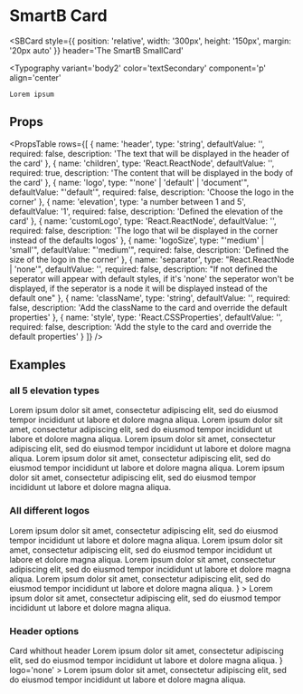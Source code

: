 
<Meta title='Overview|Components/SB/Card' />

# SmartB Card

<SBCard
  style={{
    position: 'relative',
    width: '300px',
    height: '150px',
    margin: '20px auto'
  }}
  header='The SmartB SmallCard'
>
  <Typography
    variant='body2'
    color='textSecondary'
    component='p'
    align='center'
  >
    Lorem ipsum
  </Typography>
</SBCard>

## Props

<PropsTable
  rows={[
    {
      name: 'header',
      type: 'string',
      defaultValue: '',
      required: false,
      description: 'The text that will be displayed in the header of the card'
    },
    {
      name: 'children',
      type: 'React.ReactNode',
      defaultValue: '',
      required: true,
      description: 'The content that will be displayed in the body of the card'
    },
    {
      name: 'logo',
      type: "'none' | 'default' | 'document'",
      defaultValue: "'default'",
      required: false,
      description: 'Choose the logo in the corner'
    },
    {
      name: 'elevation',
      type: 'a number between 1 and 5',
      defaultValue: '1',
      required: false,
      description: 'Defined the elevation of the card'
    },
    {
      name: 'customLogo',
      type: 'React.ReactNode',
      defaultValue: '',
      required: false,
      description:
        'The logo that wil be displayed in the corner instead of the defaults logos'
    },
    {
      name: 'logoSize',
      type: "'medium' | 'small'",
      defaultValue: "'medium'",
      required: false,
      description: 'Defined the size of the logo in the corner'
    },
    {
      name: 'separator',
      type: "React.ReactNode | 'none'",
      defaultValue: '',
      required: false,
      description:
        "If not defined the seperator will appear with default styles, if it's 'none' the seperator won't be displayed, if the seperator is a node it will be displayed instead of the default one"
    },
    {
      name: 'className',
      type: 'string',
      defaultValue: '',
      required: false,
      description:
        'Add the className to the card and override the default properties'
    },
    {
      name: 'style',
      type: 'React.CSSProperties',
      defaultValue: '',
      required: false,
      description:
        'Add the style to the card and override the default properties'
    }
  ]}
/>

## Examples

### all 5 elevation types

<Preview>
  <SBCard
    style={{ position: 'relative', width: '300px', margin: '20px' }}
    header='elevation 1'
  >
    <Typography
      variant='body2'
      color='textSecondary'
      component='p'
      align='center'
      elevation={1}
    >
      Lorem ipsum dolor sit amet, consectetur adipiscing elit, sed do eiusmod
      tempor incididunt ut labore et dolore magna aliqua.
    </Typography>
  </SBCard>
  <SBCard
    style={{ position: 'relative', width: '300px', margin: '20px' }}
    header='elevation 2'
    elevation={2}
  >
    <Typography
      variant='body2'
      color='textSecondary'
      component='p'
      align='center'
    >
      Lorem ipsum dolor sit amet, consectetur adipiscing elit, sed do eiusmod
      tempor incididunt ut labore et dolore magna aliqua.
    </Typography>
  </SBCard>
  <SBCard
    style={{ position: 'relative', width: '300px', margin: '20px' }}
    header='elevation 3'
    elevation={3}
  >
    <Typography
      variant='body2'
      color='textSecondary'
      component='p'
      align='center'
    >
      Lorem ipsum dolor sit amet, consectetur adipiscing elit, sed do eiusmod
      tempor incididunt ut labore et dolore magna aliqua.
    </Typography>
  </SBCard>
  <SBCard
    style={{ position: 'relative', width: '300px', margin: '20px' }}
    header='elevation 4'
    elevation={4}
  >
    <Typography
      variant='body2'
      color='textSecondary'
      component='p'
      align='center'
    >
      Lorem ipsum dolor sit amet, consectetur adipiscing elit, sed do eiusmod
      tempor incididunt ut labore et dolore magna aliqua.
    </Typography>
  </SBCard>
  <SBCard
    style={{ position: 'relative', width: '300px', margin: '20px' }}
    header='elevation 5'
    elevation={5}
  >
    <Typography
      variant='body2'
      color='textSecondary'
      component='p'
      align='center'
    >
      Lorem ipsum dolor sit amet, consectetur adipiscing elit, sed do eiusmod
      tempor incididunt ut labore et dolore magna aliqua.
    </Typography>
  </SBCard>
</Preview>

### All different logos

<Preview>
  <SBCard
    style={{ position: 'relative', width: '300px', margin: '20px' }}
    header='Default logo'
  >
    <Typography
      variant='body2'
      color='textSecondary'
      component='p'
      align='center'
    >
      Lorem ipsum dolor sit amet, consectetur adipiscing elit, sed do eiusmod
      tempor incididunt ut labore et dolore magna aliqua.
    </Typography>
  </SBCard>
  <SBCard
    style={{ position: 'relative', width: '300px', margin: '20px' }}
    header='Document logo'
    logo='document'
  >
    <Typography
      variant='body2'
      color='textSecondary'
      component='p'
      align='center'
    >
      Lorem ipsum dolor sit amet, consectetur adipiscing elit, sed do eiusmod
      tempor incididunt ut labore et dolore magna aliqua.
    </Typography>
  </SBCard>
  <SBCard
    style={{ position: 'relative', width: '300px', margin: '20px' }}
    header='small logo'
    logoSize='small'
  >
    <Typography
      variant='body2'
      color='textSecondary'
      component='p'
      align='center'
    >
      Lorem ipsum dolor sit amet, consectetur adipiscing elit, sed do eiusmod
      tempor incididunt ut labore et dolore magna aliqua.
    </Typography>
  </SBCard>
  <SBCard
    style={{ position: 'relative', width: '300px', margin: '20px' }}
    header='whithout logo'
    logo='none'
  >
    <Typography
      variant='body2'
      color='textSecondary'
      component='p'
      align='center'
    >
      Lorem ipsum dolor sit amet, consectetur adipiscing elit, sed do eiusmod
      tempor incididunt ut labore et dolore magna aliqua.
    </Typography>
  </SBCard>
  <SBCard
    style={{ position: 'relative', width: '300px', margin: '20px' }}
    header='custom logo'
    logoSize='small'
    customLogo={<AccountCircle style={{ width: '40px', height: '40px' }} />}
  >
    <Typography
      variant='body2'
      color='textSecondary'
      component='p'
      align='center'
    >
      Lorem ipsum dolor sit amet, consectetur adipiscing elit, sed do eiusmod
      tempor incididunt ut labore et dolore magna aliqua.
    </Typography>
  </SBCard>
</Preview>

### Header options

<Preview>
  <SBCard
    style={{ position: 'relative', width: '300px', margin: '20px' }}
    logo='none'
  >
    <Typography
      variant='body2'
      color='textSecondary'
      component='p'
      align='center'
    >
      Card whithout header
    </Typography>
  </SBCard>
  <SBCard
    style={{ position: 'relative', width: '300px', margin: '20px' }}
    header='Card whithout seperator'
    separator='none'
    logo='none'
  >
    <Typography
      variant='body2'
      color='textSecondary'
      component='p'
      align='center'
    >
      Lorem ipsum dolor sit amet, consectetur adipiscing elit, sed do eiusmod
      tempor incididunt ut labore et dolore magna aliqua.
    </Typography>
  </SBCard>
  <SBCard
    style={{ position: 'relative', width: '300px', margin: '20px' }}
    header='Card whith a custom seperator'
    separator={
      <div
        style={{
          background: 'aqua',
          height: '1px',
          width: '60%',
          position: 'absolute',
          left: '20%'
        }}
      ></div>
    }
    logo='none'
  >
    <Typography
      variant='body2'
      color='textSecondary'
      component='p'
      align='center'
    >
      Lorem ipsum dolor sit amet, consectetur adipiscing elit, sed do eiusmod
      tempor incididunt ut labore et dolore magna aliqua.
    </Typography>
  </SBCard>
</Preview>

